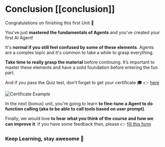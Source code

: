 # Conclusion [[conclusion]]

Congratulations on finishing this first Unit 🥳

You've just **mastered the fundamentals of Agents** and you've created your first AI Agent!

It's **normal if you still feel confused by some of these elements**. Agents are a complex topic and it's common to take a while to grasp everything.

**Take time to really grasp the material** before continuing. It’s important to master these elements and have a solid foundation before entering the fun part.

And if you pass the Quiz test, don't forget to get your certificate 🎓 👉 [here](https://huggingface.co/spaces/agents-course/unit1-certification-app)

<img src="https://huggingface.co/datasets/agents-course/course-images/resolve/main/en/unit1/certificate-example.jpg" alt="Certificate Example"/>

In the next (bonus) unit, you're going to learn **to fine-tune a Agent to do function calling (aka to be able to call tools based on user prompt)**.

Finally, we would love **to hear what you think of the course and how we can improve it**. If you have some feedback then, please 👉 [fill this form](https://docs.google.com/forms/d/e/1FAIpQLSe9VaONn0eglax0uTwi29rIn4tM7H2sYmmybmG5jJNlE5v0xA/viewform?usp=dialog)

### Keep Learning, stay awesome 🤗